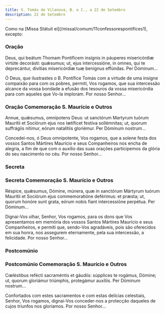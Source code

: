 ```yaml
---
title: S. Tomás de Vilanova, B. e C., a 22 de Setembro
description: 22 de Setembro
---
```


<aside>
  Como na [Missa Státuit ei](/missal/comum/11confessorespontifices1), excepto:
</aside>


### Oração

<div class="side-by-side not-content">

Deus, qui beátum Thomam Pontíficem insígnis in páuperes misericórdiæ virtúte decorásti: quǽsumus; ut, ejus intercessióne, in omnes, qui te deprecántur, divítias misericórdiæ tuæ benígnus effúndas. Per Dóminum...

Ó Deus, que ilustrastes o B. Pontífice Tomás com a virtude de uma insigne compaixão para com os pobres, permiti, Vos rogamos, que sua intercessão alcance da vossa bondade a efusão dos tesouros da vossa misericórdia para com aqueles que Vo-la imploram. Por nosso Senhor...

</div>

### Oração Comemoração S. Maurício e Outros

<div class="side-by-side not-content">

Annue, quǽsumus, omnípotens Deus: ut sanctórum Martyrum tuórum Maurítii et Sociórum ejus nos lætíficet festíva sollémnitas; ut, quorum suffrágiis nítimur, eórum natalítiis gloriémur. Per Dóminum nostrum...

Concedei-nos, ó Deus omnipotente, Vos rogamos, que a solene festa dos vossos Santos Mártires Maurício e seus Companheiros nos encha de alegria, a fim de que com o auxílio das suas orações participemos da glória do seu nascimento no céu. Por nosso Senhor...

</div>

### Secreta

<LinkCard
  href="/missal/comum/12confessorespontifices2#secreta"
  title="Confessores Pontífices - Missa Sacerdótes tui"
/>

### Secreta Comemoração S. Maurício e Outros

<div class="side-by-side not-content">

Réspice, quǽsumus, Dómine, múnera, quæ in sanctórum Mártyrum tuórum Maurítii et Sociórum ejus commemoratióne deférimus: et præsta; ut, quorum honóre sunt grata, eórum nobis fiant intercessióne perpétua. Per Dóminum...

Dignai-Vos olhar, Senhor, Vos rogamos, para os dons que Vos apresentamos em memória dos vossos Santos Mártires Maurício e seus Companheiros, e permiti que, sendo-Vos agradáveis, pois são oferecidos em sua honra, nos assegurem eternamente, pela sua intercessão, a felicidade. Por nosso Senhor...

</div>

### Postcomúnio

<LinkCard
  href="/missal/comum/12confessorespontifices2#postcomúnio"
  title="Confessores Pontífices - Missa Sacerdótes tui"
/>

### Postcomúnio Comemoração S. Maurício e Outros

<div class="side-by-side not-content">

Cœléstibus refécti sacraméntis et gáudiis: súpplices te rogámus, Dómine; ut, quorum gloriámur triúmphis, protegámur auxíliis. Per Dóminum nostrum...

Confortados com estes sacramentos e com estas delícias celestiais, Senhor, Vos rogamos, dignai-Vos conceder-nos a protecção daqueles de cujos triunfos nos gloriamos. Por nosso Senhor...

</div>
